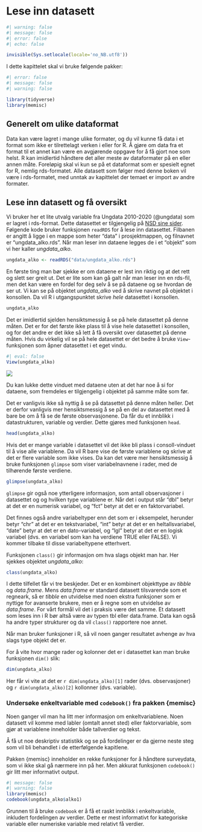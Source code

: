 # Lese inn datasett

```r
#| warning: false
#| message: false
#| error: false
#| echo: false

invisible(Sys.setlocale(locale='no_NB.utf8'))
```

I dette kapittelet skal vi bruke følgende pakker:

```r
#| error: false
#| message: false
#| warning: false

library(tidyverse)
library(memisc)

```

## Generelt om ulike dataformat

Data kan være lagret i mange ulike formater, og du vil kunne få data i et format som ikke er tilrettelagt verken i eller for R. Å gjøre om data fra et format til et annet kan være en avgjørende oppgave for å få gjort noe som helst. R kan imidlertid håndtere det aller meste av dataformater på en eller annen måte. Foreløpig skal vi kun se på et dataformat som er spesielt egnet for R, nemlig rds-formatet. Alle datasett som følger med denne boken vil være i rds-formatet, med unntak av kapittelet der temaet er import av andre formater.

## Lese inn datasett og få oversikt

Vi bruker her et lite utvalg variable fra Ungdata 2010-2020 (@ungdata) som er lagret i rds-format. Dette datasettet er tilgjengelig på [NSD sine sider](https://surveybanken.sikt.no/no/study/7ae7f902-ddde-4bd8-8311-21f16ce93fdf/6). Følgende kode bruker funksjonen `readRDS` for å lese inn datasettet. Filbanen er angitt å ligge i en mappe som heter "data" i prosjektmappen, og filnavnet er "ungdata_alko.rds". Når man leser inn dataene legges de i et "objekt" som vi her kaller *ungdata_alko*.

```r
ungdata_alko <- readRDS("data/ungdata_alko.rds")
```

En første ting man bør sjekke er om dataene er lest inn riktig og at det rett og slett ser greit ut. Det er lite som kan gå galt når man leser inn en rds-fil, men det kan være en fordel for deg selv å se på dataene og se hvordan de ser ut. Vi kan se på objektet *ungdata_alko* ved å skrive navnet på objektet i konsollen. Da vil R i utgangspunktet skrive *hele* datasettet i konsollen.

```r
ungdata_alko
```

Det er imidlertid sjelden hensiktsmessig å se på hele datasettet på denne måten. Det er for det første ikke plass til å vise hele datasettet i konsollen, og for det andre er det ikke så lett å få oversikt over datasettet på denne måten. Hvis du virkelig vil se på hele datasettet er det bedre å bruke `View`-funksjonen som åpner datasettet i et eget vindu.

```r
#| eval: false
View(ungdata_alko)
```

![](imgs/View_eksempel.png){fig-alt="bilde av datasett"}

Du kan lukke dette vinduet med dataene uten at det har noe å si for dataene, som fremdeles er tilgjengelig i objektet på samme måte som før.

Det er vanligvis ikke så nyttig å se på datasettet på denne måten heller. Det er derfor vanligvis mer hensiktsmessig å se på en del av datasettet med å bare be om å få se de første observasjonene. Da får du et innblikk i datastrukturen, variable og verdier. Dette gjøres med funksjonen `head`.

```r
head(ungdata_alko)
```

Hvis det er mange variable i datasettet vil det ikke bli plass i consoll-vinduet til å vise alle variablene. Da vil R bare vise de første variablene og skrive at det er flere variable som ikke vises. Da kan det være mer hensiktsmessig å bruke funksjonen `glimpse` som viser variabelnavnene i rader, med de tilhørende første verdiene.

```r
glimpse(ungdata_alko)
```

`glimpse` gir også noe ytterligere informasjon, som antall observasjoner i datasettet og og hvilken type variablene er. Når det i output står "dbl" betyr at det er en numerisk variabel, og "fct" betyr at det er en faktorvariabel.

Det finnes også andre variabeltyper enn det som er i eksempelet, herunder betyr "chr" at det er en tekstvariabel, "int" betyr at det er en heltallsvariabel, "date" betyr at det er en dato-variabel, og "lgl" betyr at det er en logisk variabel (dvs. en variabel som kan ha verdiene TRUE eller FALSE). Vi kommer tilbake til disse variabeltypene etterhvert.

Funksjonen `class()` gir informasjon om hva slags objekt man har. Her sjekkes objektet *ungdata_alko*:

```r
class(ungdata_alko)
```

I dette tilfellet får vi tre beskjeder. Det er en kombinert objekttype av *tibble* og *data.frame*. Mens *data.frame* er standard datasett tilsvarende som et regneark, så er *tibble* en utvidelse med noen ekstra funksjoner som er nyttige for avanserte brukere, men er å regne som en utvidelse av *data.frame*. For vårt formål vil det i praksis være det samme. Et datasett som leses inn i R bør altså være av typen tbl eller data.frame. Data kan også ha andre typer strukturer og da vil `class()` rapportere noe annet.

Når man bruker funksjoner i R, så vil noen ganger resultatet avhenge av hva slags type objekt det er.

For å vite hvor mange rader og kolonner det er i datasettet kan man bruke funksjonen `dim()` slik:

```r
dim(ungdata_alko)

```

Her får vi vite at det er `r dim(ungdata_alko)[1]` rader (dvs. observasjoner) og `r dim(ungdata_alko)[2]` kollonner (dvs. variable).

### Undersøke enkeltvariable med `codebook()` fra pakken {memisc}

Noen ganger vil man ha litt mer informasjon om enkeltvariablene. Noen datasett vil komme med labler (omtalt annet sted) eller faktorvariable, som gjør at variablene inneholder både tallverdier og tekst.

Å få ut noe deskriptiv statistikk og se på fordelinger er da gjerne neste steg som vil bli behandlet i de etterfølgende kapitlene.

Pakken {memisc} inneholder en rekke funksjoner for å håndtere surveydata, som vi ikke skal gå nærmere inn på her. Men akkurat funksjonen `codebook()` gir litt mer informativt output.

```r
#| message: false 
#| warning: false
library(memisc)
codebook(ungdata_alko$alko1)

```

Grunnen til å bruke `codebook` er å få et raskt innblikk i enkeltvariable, inkludert fordelingen av verdier. Dette er mest informativt for kategoriske variable eller numeriske variable med relativt få verdier.
